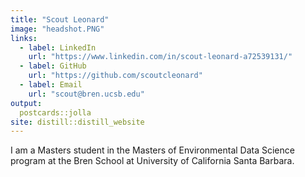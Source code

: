```yaml
---
title: "Scout Leonard"
image: "headshot.PNG"
links:
  - label: LinkedIn
    url: "https://www.linkedin.com/in/scout-leonard-a72539131/"
  - label: GitHub
    url: "https://github.com/scoutcleonard"
  - label: Email
    url: "scout@bren.ucsb.edu"
output:
  postcards::jolla
site: distill::distill_website
---
```

 
I am a Masters student in the Masters of Environmental Data Science program at the Bren School at University of California Santa Barbara. 
